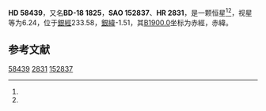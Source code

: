 {{Starbox begin
| name = HD 58439
}}
{{Starbox observe
| epoch = [[J2000.0|J2000.0]]
| constell = {{星座名待查}}<ref name=SIMBAD>{{cite web
 | url=http://simbad.u-strasbg.fr/simbad/sim-id?Ident=HR+2831
 | title=Pulsating variable Star
 | publisher=Centre de Données astronomiques de Strasbourg
 | work=SIMBAD
 | accessdate=2012-07-13
 | archive-date=2019-08-10
 | archive-url=https://web.archive.org/web/20190810053621/http://simbad.u-strasbg.fr/simbad/sim-id?Ident=HR+2831
 | dead-url=no
 }}</ref><ref name=DATA>{{cite web
 | url=http://vizier.u-strasbg.fr/viz-bin/VizieR-5?-out.add=.&-source=5050&-corr=PK=HR&-out.max=9999&HR=2831
 | title=VizieR Detailed Page
 | accessdate=2012-07-13
 | archive-date=2016-03-05
 | archive-url=https://web.archive.org/web/20160305005135/http://vizier.u-strasbg.fr/viz-bin/VizieR-5?-out.add=.&-source=5050&-corr=PK=HR&-out.max=9999&HR=2831
 | dead-url=no
 }}</ref>
| 星官 = 
| ra = {{RA|7|24|50.7}}<ref name=SIMBAD /><ref name=DATA />
| dec = {{DEC|-19|0|44}}<ref name=SIMBAD /><ref name=DATA />
| appmag_v = 6.24<ref name=SIMBAD /><ref name=DATA />
}}
{{Starbox character
| class = A2Ib<ref name=SIMBAD /><ref name=DATA />
| b-v = 0.29<ref name=SIMBAD /><ref name=DATA />
| u-b = 0?<ref name=SIMBAD /><ref name=DATA />
| r-i = <ref name=SIMBAD /><ref name=DATA />
| variable = 
}}
{{Starbox astrometry
| radial_v = 0
| prop_mo_ra = 70
| parallax = 
| p_error = 
}}
{{Starbox catalog
| names =BD-18 1825，[[SAO星表|SAO]] 152837，[[HD星表|HD]] 58439，[[HR星表|HR]] 2831}}
{{Starbox reference |Simbad=HR+2831}}
{{Starbox end}}

'''HD 58439'''，又名'''BD-18 1825'''，'''SAO 152837'''、'''HR 2831'''，是一颗恒星<ref name=SIMBAD /><ref name=DATA />，视星等为6.24，位于[[銀道座標系|銀經]]233.58，[[銀道座標系|銀緯]]-1.51，其[[B1900.0|B1900.0]]坐标为赤經{{RA|7|20|26.4}}，赤緯{{DEC|-18|-1.51|57}}。

== 参考文献 ==
{{reflist}}

{{star-stub}}

[[Category:HD和HDE天體|58439]]
[[Category:HR天體|2831]]
[[Category:SAO天體|152837]]